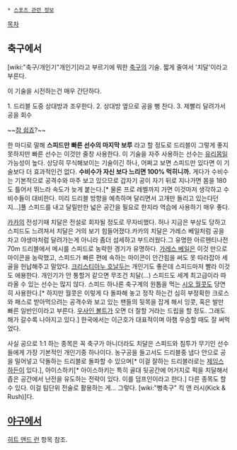  * [[스포츠 관련 정보]]

[[목차]]
== 축구에서 ==
[wiki:"축구/개인기"개인기]라고 부르기에 뭐한 [[축구]]의 기술. 짧게 줄여서 '치달'이라고 부른다.

이 기술을 시전하는건 매우 간단하다.

1. 드리블 도중 상대방과 조우한다.
2. 상대방 옆으로 공을 뻥 찬다.
3. 제빨리 달려가서 공을 회수

~~[[참 쉽죠]]?~~

한 마디로 말해 '''스피드만 빠른 선수의 마지막 보루''' 라고 할 정도로 드리블이 그렇게 좋지 못하지만 빠른 선수는 이것만 줄창 사용한다. 이 기술을 자주 사용하는 선수는 [[유리몸]]일 가능성이 높다. 상당히 무식해보이는 기술이긴 하나, 어쩌고 보면 스피드만 있다면 이 기술보다 더 효과적인건 없다. '''수비수가 자신 보다 느리면 100% 먹히니까.''' 게다가 수비수는 기본적으로 공격수와 마주 보고 있으므로 갑자기 공이 자기 뒤로 지나가면 몸을 180도 틀어서 뛰느라 속도가 늦게 붙는다.[* 물론 프로 레벨까지 가면 이것마저 생각하고 수비수들이 대비한다. 미리 드리블 방향을 예측하며 달리면서 고개만 돌리고 있는다던지...]풀 스피드를 내고 달릴만한 넓은 공간을 필요로 한지라 역습에 사용하기 매우 좋다.

[[카카]]의 전성기때 치달은 전설로 회자될 정도로 무자비했다. 허나 지금은 부상도 당하고 스피드도 느려져서 치달은 거의 보기 힘들어졌다.카카의 치달은 가레스 베일처럼 공을 차고 야생마처럼 달려가는게 아니라 좀더 섬세하고 부드러웠다.그 유명한 아르헨티나전 70m 드리블에서 메시를 스피드로 농락한 경기가 유명하다. [[가레스 베일]]은 이것 만으로 마이콘을 농락했고, 스피드가 빠른 편에 속하는 마이콘이 안간힘을 써도 못 따라잡아 세골을 헌납해주고 말았다. [[크리스티아누 호날두]]는 개인기도 좋은데 스피드마저 빨라 이것도 애용한다. 개인기가 안 통할거 같으면 무조건 치달(...) 스피드도 세계 최고급이라 따라올 수 있는 선수는 많지 않다. 스피드 하나론 축구계의 원톱을 먹는 [[시오 월콧]]도 당연히 사용한다.[* 하지만 월콧은 이렇게 다 돌파해 놓고 정작 하는건 심히 부정확한 크로스와 패스로 받아먹으려는 공격수와 보고 있는 팬들의 뒷목을 잡게 해서 잉콧, 혹은 발만 빠른 일반인이라고 부른다. [[우사인 볼트]]가 오면 더 잘할 거라는 드립을 할 정도. 그래도 해가 갈수록 나아지고 있다.] 한국에서는 이근호가 대표적이며 아챔 우승할 때도 잘 써먹었다.

사실 공으로 1:1 하는 종목은 꼭 축구가 아니더라도 치달은 스피드와 침투가 무기인 선수들에게 가장 기본적인 개인기중 하나이다. 농구공을 들고서도 드리블중 냅다 안으로 공을 밀어넣고 닥돌하는 드리블로 돌파할 수 있으며[* 이걸 잘하는 드리블러로는 [[제임스 하든]]이 있다.], 아이스하키[* 아이스하키는 특히 골대 뒷공간에 어거지로 퍽을 치달해서 좁은 공간에서 난전을 유도하는 전략이 있다. 이를 덤프인이라고 한다.] 다른 종목도 할 수 있다. 이걸 팀단위 전술로 활용하는 게... 그렇다. [wiki:"뻥축구" 킥 앤 러시(Kick & Rush)]다.

== [[야구]]에서 ==
[[히트 앤드 런]] 항목 참조.
